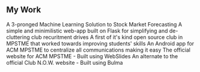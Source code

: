 ## My Work

<ProjectCard title="Bean-Stock" link="https://bean-stock.herokuapp.com" bg="#1F1A24">
A 3-pronged Machine Learning Solution to Stock Market Forecasting
</ProjectCard>

<ProjectCard title="Netco" link="https://netco-app.herokuapp.com" bg="#1F1A24">
A simple and minimilistic web-app built on Flask for simplifying and de-cluttering club recuritment drives</ProjectCard>

<ProjectCard title="Club N.O.W." link="https://nowmozilla.club" bg="#1F1A24">
A first of it's kind open source club in MPSTME that worked towards improving students' skills
</ProjectCard>

<ProjectCard title="Connect" link="https://github.com/InfernapeXavier/ACM-Connect-Deprecated" bg="#1F1A24">
An Android app for ACM MPSTME to centralize all communications making it easy
</ProjectCard>

<ProjectCard title="ACM MPSTME" link="https://mpstme.acm.org" bg="#1F1A24">
  The official website for ACM MPSTME - Built using WebSlides
</ProjectCard>

<ProjectCard title="NOW Redux" link="https://nowmozillaclub.surge.sh/" bg="#1F1A24">
  An alternate to the official Club N.O.W. website - Built using Bulma
</ProjectCard>
